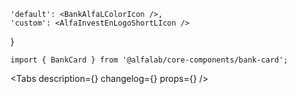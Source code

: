



<Meta
    title='Компоненты/BankCard'
    component={BankCard}
/>


    'default': <BankAlfaLColorIcon />,
    'custom': <AlfaInvestEnLogoShortLIcon />
}

<!-- Canvas -->

<Story name='BankCard'>
    <BankCard
        backgroundColor={text('backgroundColor', '#EF3124')}
        bankLogo={logo[select('bankLogo', ['default', 'custom'], 'default')]}
    />
</Story>


<!-- Docs -->

<ComponentHeader
    name='BankCard'
    version={version}
    package='@alfalab/core-components/bank-card'
    stage={2}
/>

```tsx
import { BankCard } from '@alfalab/core-components/bank-card';
```

<Tabs
    description={<Description />}
    changelog={<Changelog />}
    props={<Props of={BankCard} />}
/>
